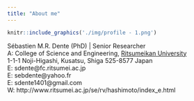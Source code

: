 ```yaml
---
title: "About me"
---
```


```r
knitr::include_graphics('./img/profile - 1.png')
```

<div align="center">
Sébastien M.R. Dente (PhD) | Senior Researcher </br>
A: College of Science and Engineering, [Ritsumeikan University](http://ritsumei.ac.jp) </br>
1-1-1 Noji-Higashi, Kusatsu, Shiga 525-8577 Japan </br>
E: sdente@fc.ritsumei.ac.jp </br>
E: sebdente@yahoo.fr </br>
E: sdente1401@gmail.com </br>
W: http://www.ritsumei.ac.jp/se/rv/hashimoto/index_e.html
</div>

```r

```

